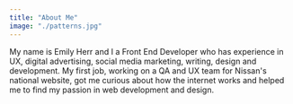 ```yaml
---
title: "About Me"
image: "./patterns.jpg"
---
```


My name is Emily Herr and I a Front End Developer who has experience in UX, digital advertising, social media marketing, writing, design and development. My first job, working on a QA and UX team for Nissan's national website, got me curious about how the internet works and helped me to find my passion in web development and  design.
